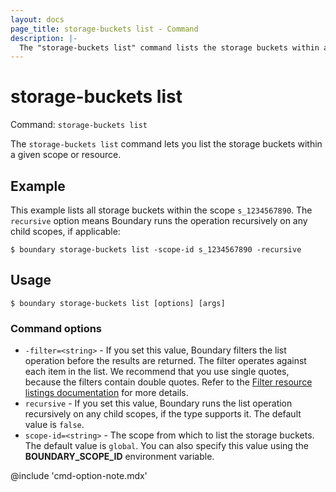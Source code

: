 ```yaml
---
layout: docs
page_title: storage-buckets list - Command
description: |-
  The "storage-buckets list" command lists the storage buckets within a given scope or resource.
---
```


# storage-buckets list

Command: `storage-buckets list`

The `storage-buckets list` command lets you list the storage buckets within a given scope or resource.

## Example

This example lists all storage buckets within the scope `s_1234567890`.
The `recursive` option means Boundary runs the operation recursively on any child scopes, if applicable:

```shell-session
$ boundary storage-buckets list -scope-id s_1234567890 -recursive
```

## Usage

<CodeBlockConfig hideClipboard>

```shell-session
$ boundary storage-buckets list [options] [args]
```

</CodeBlockConfig>

### Command options

- `-filter=<string>` - If you set this value, Boundary filters the list operation before the results are returned.
The filter operates against each item in the list.
We recommend that you use single quotes, because the filters contain double quotes.
Refer to the [Filter resource listings documentation](/boundary/docs/concepts/filtering/resource-listing) for more details.
- `recursive` - If you set this value, Boundary runs the list operation recursively on any child scopes, if the type supports it.
The default value is `false`.
- `scope-id=<string>` - The scope from which to list the storage buckets.
The default value is `global`.
You can also specify this value using the **BOUNDARY_SCOPE_ID** environment variable.

@include 'cmd-option-note.mdx'